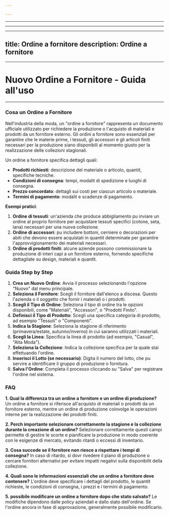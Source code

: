 ```yaml
---

---
```

---
---

***

title: Ordine a fornitore
description: Ordine a fornitore
-------------------------------

***

# Nuovo Ordine a Fornitore - Guida all'uso

***



### Cosa  un Ordine a Fornitore

Nell'industria della moda, un "ordine a fornitore" rappresenta un documento ufficiale utilizzato per richiedere la produzione o l'acquisto di materiali e prodotti da un fornitore esterno. Gli ordini a fornitore sono essenziali per garantire che le materie prime, i tessuti, gli accessori e gli articoli finiti necessari per la produzione siano disponibili al momento giusto per la realizzazione delle collezioni stagionali.

Un ordine a fornitore specifica dettagli quali:

* **Prodotti richiesti**: descrizione del materiale o articolo, quantit, specifiche tecniche.
* **Condizioni di consegna**: tempi, modalit di spedizione e luoghi di consegna.
* **Prezzo concordato**: dettagli sui costi per ciascun articolo o materiale.
* **Termini di pagamento**: modalit e scadenze di pagamento.

**Esempi pratici**:

1. **Ordine di tessuti**: un'azienda che produce abbigliamento pu inviare un ordine al proprio fornitore per acquistare tessuti specifici (cotone, seta, lana) necessari per una nuova collezione.
2. **Ordine di accessori**: pu includere bottoni, cerniere o decorazioni per abiti che devono essere acquistati in quantit determinate per garantire l'approvvigionamento dei materiali necessari.
3. **Ordine di prodotti finiti**: alcune aziende possono commissionare la produzione di interi capi a un fornitore esterno, fornendo specifiche dettagliate su design, materiali e quantit.

### &#x20;Guida Step by Step&#x20;

1. **Crea un Nuovo Ordine**: Avvia il processo selezionando l'opzione "Nuovo" dal menu principale.
2. **Seleziona il Fornitore**: Scegli il fornitore dall'elenco a discesa. Questo  l'azienda o il soggetto che fornir i materiali o i prodotti.
3. **Scegli il Tipo di Ordine**: Seleziona il tipo di ordine tra le opzioni disponibili, come "Materiali", "Accessori", o "Prodotti Finito".
4. **Definisci il Tipo di Prodotto**: Scegli una specifica categoria di prodotto, ad esempio "Tessuti" o "Componenti".
5. **Indica la Stagione**: Seleziona la stagione di riferimento (primavera/estate, autunno/inverno) in cui saranno utilizzati i materiali.
6. **Scegli la Linea**: Specifica la linea di prodotto (ad esempio, "Casual", "Alta Moda").
7. **Seleziona la Collezione**: Indica la collezione specifica per la quale stai effettuando l'ordine.
8. **Inserisci il Lotto (se necessario)**: Digita il numero del lotto, che pu servire a identificare il gruppo di produzione o fornitura.
9. **Salva l'Ordine**: Completa il processo cliccando su "Salva" per registrare l'ordine nel sistema.

### FAQ

**1. Qual  la differenza tra un ordine a fornitore e un ordine di produzione?**
Un ordine a fornitore si riferisce all'acquisto di materiali o prodotti da un fornitore esterno, mentre un ordine di produzione coinvolge le operazioni interne per la realizzazione dei prodotti finiti.

**2. Perch  importante selezionare correttamente la stagione e la collezione durante la creazione di un ordine?**
Selezionare correttamente questi campi permette di gestire le scorte e pianificare la produzione in modo coerente con le esigenze di mercato, evitando ritardi o eccessi di inventario.

**3. Cosa succede se il fornitore non riesce a rispettare i tempi di consegna?**
In caso di ritardo, si dovr rivedere il piano di produzione o cercare fornitori alternativi per evitare impatti negativi sulla disponibilit della collezione.

**4. Quali sono le informazioni essenziali che un ordine a fornitore deve contenere?**
L'ordine deve specificare i dettagli del prodotto, le quantit richieste, le condizioni di consegna, i prezzi e i termini di pagamento.

**5.  possibile modificare un ordine a fornitore dopo che  stato salvato?**
Le modifiche dipendono dalle policy aziendali e dallo stato dell'ordine. Se l'ordine  ancora in fase di approvazione,  generalmente possibile modificarlo.